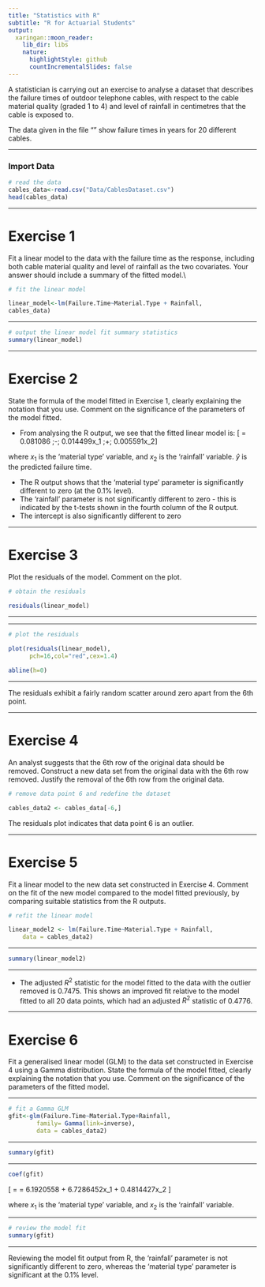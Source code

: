 ```yaml
---
title: "Statistics with R"
subtitle: "R for Actuarial Students"
output:
  xaringan::moon_reader:
    lib_dir: libs
    nature:
      highlightStyle: github
      countIncrementalSlides: false
---
```


A statistician is carrying out an exercise to analyse a dataset that describes the failure
times of outdoor telephone cables, with respect to the cable material quality (graded
1 to 4) and level of rainfall in centimetres that the cable is exposed to.


The data given in the file “\texttt{CablesDataset.csv}” show failure times in years for 20
different cables.

---

### Import Data 

```r
# read the data
cables_data<-read.csv("Data/CablesDataset.csv")
head(cables_data)
```

\includegraphics[scale=1.5]{00-A1/images/CablesData_1_head.JPG}

---


Exercise 1
===============================

Fit a linear model to the data with the failure time as the response, including
both cable material quality and level of rainfall as the two covariates. Your
answer should include a summary of the fitted model.\\





```r
# fit the linear model

linear_model<-lm(Failure.Time~Material.Type + Rainfall,
cables_data)


```

---

```r
# output the linear model fit summary statistics
summary(linear_model)
```   
 

---

Exercise 2
===============================

State the formula of the model fitted in Exercise 1, clearly explaining the
notation that you use.
Comment on the significance of the parameters of the model fitted.


\includegraphics[scale=1.3]{00-A1/images/CablesData_2_modelsummary.JPG}

* From analysing the R output, we see that the fitted linear model is:
\[ \hat{y} = 0.081086 \;-;\ 0.014499x_1 \;+\; 0.005591x_2\]

where $x_1$ is the ‘material type’ variable, and $x_2$ is the ‘rainfall’ variable. $\hat{y}$ is the predicted failure time.


* The R output shows that the ‘material type’ parameter is significantly
different to zero (at the 0.1\% level).
* The ‘rainfall’ parameter is not significantly different to zero - this is
indicated by the t-tests shown in the fourth column of the R output.
* The intercept is also significantly different to zero



---

Exercise 3
===================================

Plot the residuals of the model. Comment on the plot.






```r
# obtain the residuals

residuals(linear_model)

```

---

\includegraphics[scale=1.1]{00-A1/images/CablesData_3_residuals.JPG}


---

```r
# plot the residuals

plot(residuals(linear_model),
      pch=16,col="red",cex=1.4)

abline(h=0)

```

---

\includegraphics[scale=0.8]{00-A1/images/CableData_4_Residuals.png}



The residuals exhibit a fairly random scatter around zero
apart from the 6th point.

---

Exercise 4
=================================

An analyst suggests that the 6th row of the original data should be removed. Construct a new data set from the original data \textbf{\textit{CablesDataset.csv}}
with the 6th row removed. Justify the removal of the 6th row from the original data.


```r
# remove data point 6 and redefine the dataset

cables_data2 <- cables_data[-6,]

```

The residuals plot indicates that data point 6 is an outlier.


---

  
Exercise 5
======================================

Fit a linear model to the new data set constructed in Exercise 4. 
Comment on the fit of the new model compared to the model fitted previously, by comparing suitable statistics from the R outputs.

```r
# refit the linear model

linear_model2 <- lm(Failure.Time~Material.Type + Rainfall,
    data = cables_data2)


```


---

```r
summary(linear_model2)
```

---

* The adjusted $R^2$ statistic for the model fitted to the data with the outlier
removed is 0.7475. 
\item This shows an improved fit relative to the model fitted to all
20 data points, which had an adjusted $R^2$ statistic of 0.4776.



---

Exercise 6
======================================

Fit a generalised linear model (GLM) to the data set constructed in
Exercise 4 using a Gamma distribution.
State the formula of the model fitted, clearly explaining
the notation that you use.
Comment on the significance of the parameters of the fitted model.

---

```r
# fit a Gamma GLM
gfit<-glm(Failure.Time~Material.Type+Rainfall,
        family= Gamma(link=inverse), 
        data = cables_data2)
```

---

```r
summary(gfit)

```

---


```r
coef(gfit)
```






\[
\hat{\eta} = \frac{1}{\mu} 
= 6.1920558 + 6.7286452x_1 + 0.4814427x_2
\]

where $x_1$ is the ‘material type’ variable, and $x_2$ is the ‘rainfall’ variable.

---

```r
# review the model fit
summary(gfit)
```



---

Reviewing the model fit output from R, the ‘rainfall’ parameter is not
significantly different to zero, whereas the ‘material type’ parameter is
significant at the 0.1\% level.
